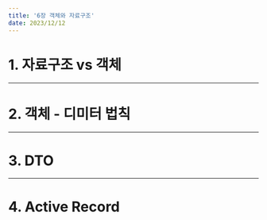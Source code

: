 ---
title: '6장 객체와 자료구조'
date: 2023/12/12
---

# 1. 자료구조 vs 객체

---

# 2. 객체 - 디미터 법칙

---

# 3. DTO

---

# 4. Active Record
